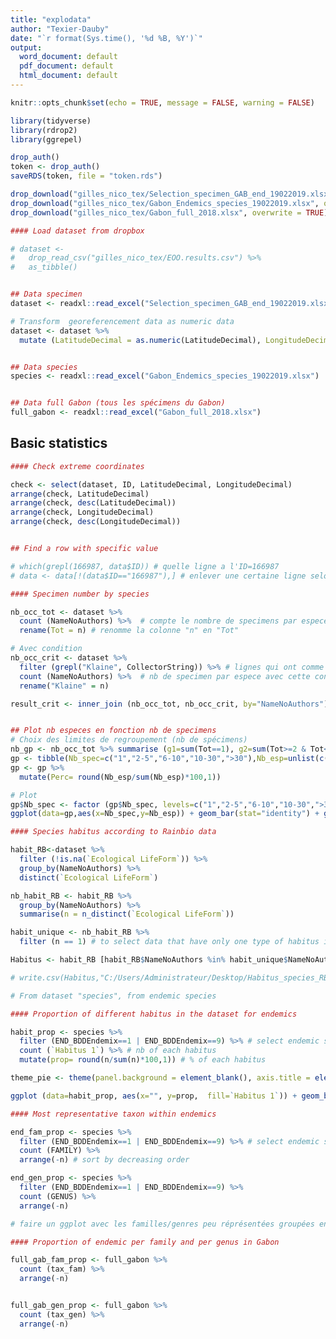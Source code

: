 ```yaml
---
title: "explodata"
author: "Texier-Dauby"
date: "`r format(Sys.time(), '%d %B, %Y')`"
output:
  word_document: default
  pdf_document: default
  html_document: default
---
```


```r
knitr::opts_chunk$set(echo = TRUE, message = FALSE, warning = FALSE)
```

```r
library(tidyverse)
library(rdrop2)
library(ggrepel)
```

```r
drop_auth()
token <- drop_auth()
saveRDS(token, file = "token.rds")

```

```r
drop_download("gilles_nico_tex/Selection_specimen_GAB_end_19022019.xlsx", overwrite = TRUE)
drop_download("gilles_nico_tex/Gabon_Endemics_species_19022019.xlsx", overwrite = TRUE)
drop_download("gilles_nico_tex/Gabon_full_2018.xlsx", overwrite = TRUE)
```

```r

#### Load dataset from dropbox

# dataset <- 
#   drop_read_csv("gilles_nico_tex/EOO.results.csv") %>% 
#   as_tibble()


## Data specimen
dataset <- readxl::read_excel("Selection_specimen_GAB_end_19022019.xlsx")

# Transform  georeferencement data as numeric data
dataset <- dataset %>% 
  mutate (LatitudeDecimal = as.numeric(LatitudeDecimal), LongitudeDecimal = as.numeric(LongitudeDecimal))


## Data species
species <- readxl::read_excel("Gabon_Endemics_species_19022019.xlsx")


## Data full Gabon (tous les spécimens du Gabon)
full_gabon <- readxl::read_excel("Gabon_full_2018.xlsx")
```


## Basic statistics
```r

#### Check extreme coordinates

check <- select(dataset, ID, LatitudeDecimal, LongitudeDecimal)
arrange(check, LatitudeDecimal)
arrange(check, desc(LatitudeDecimal))
arrange(check, LongitudeDecimal)
arrange(check, desc(LongitudeDecimal))


## Find a row with specific value

# which(grepl(166987, data$ID)) # quelle ligne a l'ID=166987
# data <- data[!(data$ID=="166987"),] # enlever une certaine ligne selon sa valeur dans une variable/colonne

```


```r

#### Specimen number by species

nb_occ_tot <- dataset %>% 
  count (NameNoAuthors) %>%  # compte le nombre de specimens par espece
  rename(Tot = n) # renomme la colonne "n" en "Tot"

# Avec condition
nb_occ_crit <- dataset %>% 
  filter (grepl("Klaine", CollectorString)) %>% # lignes qui ont comme collecteur "Klaine"
  count (NameNoAuthors) %>%  # nb de specimen par espece avec cette condition
  rename("Klaine" = n)

result_crit <- inner_join (nb_occ_tot, nb_occ_crit, by="NameNoAuthors")


## Plot nb especes en fonction nb de specimens
# Choix des limites de regroupement (nb de spécimens)
nb_gp <- nb_occ_tot %>% summarise (g1=sum(Tot==1), g2=sum(Tot>=2 & Tot<=5), g3=sum(Tot>5 & Tot<=10), g4=sum(Tot>10 & Tot<=30), g5=sum(Tot>30))
gp <- tibble(Nb_spec=c("1","2-5","6-10","10-30",">30"),Nb_esp=unlist(c(nb_gp[,1:5])))
gp <- gp %>% 
  mutate(Perc= round(Nb_esp/sum(Nb_esp)*100,1))

# Plot
gp$Nb_spec <- factor (gp$Nb_spec, levels=c("1","2-5","6-10","10-30",">30")) # obliger de mettre cette donnee en facteur pour que ggplot prenne en compte cet ordre de donnees pour ploter
ggplot(data=gp,aes(x=Nb_spec,y=Nb_esp)) + geom_bar(stat="identity") + geom_text(aes(label=paste(Perc,"%",sep=" ")),vjust=1.6,color="white")

```


```r

#### Species habitus according to Rainbio data

habit_RB<-dataset %>% 
  filter (!is.na(`Ecological LifeForm`)) %>% 
  group_by(NameNoAuthors) %>%
  distinct(`Ecological LifeForm`)

nb_habit_RB <- habit_RB %>% 
  group_by(NameNoAuthors) %>%
  summarise(n = n_distinct(`Ecological LifeForm`))

habit_unique <- nb_habit_RB %>% 
  filter (n == 1) # to select data that have only one type of habitus in Rainbio data

Habitus <- habit_RB [habit_RB$NameNoAuthors %in% habit_unique$NameNoAuthors,]

# write.csv(Habitus,"C:/Users/Administrateur/Desktop/Habitus_species_RB.csv")
```


```r

# From dataset "species", from endemic species

#### Proportion of different habitus in the dataset for endemics

habit_prop <- species %>% 
  filter (END_BDDEndemix==1 | END_BDDEndemix==9) %>% # select endemic species
  count (`Habitus 1`) %>% # nb of each habitus
  mutate(prop= round(n/sum(n)*100,1)) # % of each habitus

theme_pie <- theme(panel.background = element_blank(), axis.title = element_blank(), axis.text = element_blank())

ggplot (data=habit_prop, aes(x="", y=prop,  fill=`Habitus 1`)) + geom_bar(stat="identity") + coord_polar(theta = "y") + geom_label_repel(aes(label = prop), size=5, show.legend = F, nudge_x = 1) + guides(fill = guide_legend(title = "Group")) + theme_pie

```


```r

#### Most representative taxon within endemics

end_fam_prop <- species %>% 
  filter (END_BDDEndemix==1 | END_BDDEndemix==9) %>% # select endemic species
  count (FAMILY) %>% 
  arrange(-n) # sort by decreasing order

end_gen_prop <- species %>% 
  filter (END_BDDEndemix==1 | END_BDDEndemix==9) %>%
  count (GENUS) %>% 
  arrange(-n)

# faire un ggplot avec les familles/genres peu réprésentées groupées ensemble

#### Proportion of endemic per family and per genus in Gabon

full_gab_fam_prop <- full_gabon %>%
  count (tax_fam) %>% 
  arrange(-n)


full_gab_gen_prop <- full_gabon %>%
  count (tax_gen) %>% 
  arrange(-n)

```

